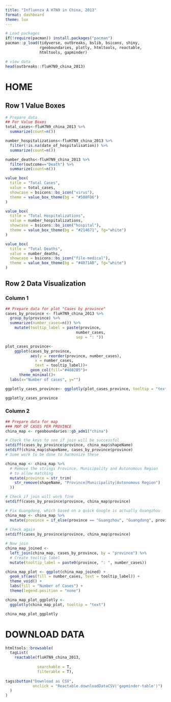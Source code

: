 ```yaml
---
title: "Influenza A H7N9 in China, 2013"
format: dashboard
theme: lux
---
```


```r
# Load packages 
if(!require(pacman)) install.packages("pacman")
pacman::p_load(tidyverse, outbreaks, bslib, bsicons, shiny, 
               rgeoboundaries, plotly, htmltools, reactable,
               htmltools, gapminder)

# view data
head(outbreaks::fluH7N9_china_2013)
```

# HOME 

## Row 1 Value Boxes {height=20%}
```r
# Prepare data
## For Value Boxes
total_cases<-fluH7N9_china_2013 %>% 
  summarize(count=n())

number_hospitalizations<-fluH7N9_china_2013 %>% 
  filter(!is.na(date_of_hospitalisation)) %>% 
  summarize(count=n())

number_deaths<-fluH7N9_china_2013 %>% 
  filter(outcome=="Death") %>% 
  summarize(count=n())
```

```r
value_box(
  title = "Total Cases",
  value = total_cases,
  showcase = bsicons::bs_icon("virus"),
  theme = value_box_theme(bg = "#508FD6")
)
```

```r
value_box(
  title = "Total Hospitalizations",
  value = number_hospitalizations,
  showcase = bsicons::bs_icon("hospital"),
  theme = value_box_theme(bg = "#214671", fg="white") 
)
```

```r
value_box(
  title = "Total Deaths",
  value = number_deaths,
  showcase = bsicons::bs_icon("file-medical"),
  theme = value_box_theme(bg = "#4071AB", fg="white") 
)
```

## Row 2 Data Visualization {height=80%}

### Column 1 {width=35%}
```r
## Prepare data for plot "Cases by province"
cases_by_province <- fluH7N9_china_2013 %>% 
  group_by(province) %>% 
  summarize(number_cases=n()) %>% 
    mutate(tooltip_label = paste(province, 
                               number_cases, 
                               sep = ": "))

plot_cases_province<-
    ggplot(cases_by_province,
           aes(y = reorder(province, number_cases), 
             x = number_cases,
             text = tooltip_label))+
           geom_col(fill="#4882B5")+
      theme_minimal()+
  labs(x="Number of cases", y="")

ggplotly_cases_province<- ggplotly(plot_cases_province, tooltip = "text")
```

```r
ggplotly_cases_province
```

### Column 2 {width=65%}
```r
## Prepare data for map
### MAP OF CASES PER PROVINCE
china_map <- rgeoboundaries::gb_adm1("china")

# Check the keys to see if join will be successful
setdiff(cases_by_province$province, china_map$shapeName)
setdiff(china_map$shapeName, cases_by_province$province)
# Some work to be done to harmonize these

china_map <- china_map %>%
  # Remove the strings Province, Municipality and Autonomous Region 
  # to allow matching
  mutate(province = str_trim(
    str_remove(shapeName, "Province|Municipality|Autonomous Region")
  ))

# Check if join will work fine
setdiff(cases_by_province$province, china_map$province)

# Fix Guangdong, which based on a quick Google is actually Guangzhou
china_map <- china_map %>% 
  mutate(province = if_else(province == "Guangzhou", "Guangdong", province)) 
  
# Check again
setdiff(cases_by_province$province, china_map$province)

# Now join
china_map_joined <- 
  left_join(china_map, cases_by_province, by = "province") %>% 
  # Create tooltip label 
  mutate(tooltip_label = paste0(province, ": ", number_cases))

china_map_plot <- ggplot(china_map_joined) +
  geom_sf(aes(fill = number_cases, text = tooltip_label)) + 
  theme_void() +
  labs(fill = "Number of Cases") + 
  theme(legend.position = "none")

china_map_plot_ggplotly <- 
  ggplotly(china_map_plot, tooltip = "text")
```

```r
china_map_plot_ggplotly
```
# DOWNLOAD DATA

```r
htmltools::browsable(
  tagList(
    reactable(fluH7N9_china_2013, 
              
              searchable = T, 
              filterable = T), 
    
tags$button("Download as CSV", 
            onclick = "Reactable.downloadDataCSV('gapminder-table')")
  )
)
```
